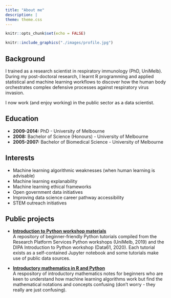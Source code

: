 ---
title: "About me"
description: |
theme: theme.css
---

```{r setup, include=FALSE}
knitr::opts_chunk$set(echo = FALSE)
```

```{r, echo = FALSE, fig.align = 'center', fig.show = 'hold', out.width = '40%'} 
knitr::include_graphics("./images/profile.jpg")  
```


## Background     

I trained as a research scientist in respiratory immunology (PhD, UniMelb). During my post-doctoral research, I learnt R programming and applied statistical and machine learning workflows to discover how the human body orchestrates complex defensive processes against respiratory virus invasion.   

I now work (and enjoy working) in the public sector as a data scientist.         


## Education       

+ **2009-2014:** PhD - University of Melbourne    
+ **2008:** Bachelor of Science (Honours) - University of Melbourne     
+ **2005-2007:** Bachelor of Biomedical Science - University of Melbourne     


## Interests     

+ Machine learning algorithmic weaknesses (when human learning is advisable)       
+ Machine learning explanability      
+ Machine learning ethical frameworks     
+ Open government data initiatives        
+ Improving data science career pathway accessibility      
+ STEM outreach initiatives     


## Public projects    

+ [**Introduction to Python workshop materials**](https://github.com/erikaduan/Introduction-to-Python)   
A repository of beginner-friendly Python tutorials compiled from the Research Platform Services Python workshops (UniMelb, 2019) and the DIPA Introduction to Python workshop (Data61, 2020). Each tutorial exists as a self-contained Jupyter notebook and some tutorials make use of public data sources.              

+ [**Introductory mathematics in R and Python**](https://github.com/erikaduan/Introductory-maths-in-R-and-Python)     
A respository of introductory mathematics notes for beginners who are keen to understand how machine learning algorithms work but find the mathematical notations and concepts confusing (don't worry - they really are just confusing).        

